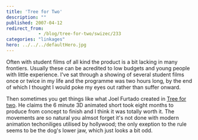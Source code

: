 ```yaml
---
title: 'Tree for Two'
description: ""
published: 2007-04-12
redirect_from: 
            - /blog/tree-for-two/swizec/233
categories: "linkages"
hero: ../../../defaultHero.jpg
---
```

Often with student films of all kind the product is a bit lacking in many frontiers. Usually these can be acredited to low budgets and young people with little experience. I&#x27;ve sat through a showing of several student films once or twice in my life and the programme was two hours long, by the end of which I thought I would poke my eyes out rather than suffer onward.

Then sometimes you get things like what Joel Furtado created in [Tree for two](http://joelfurtado.com/). He claims the 6 minute 3D animated short took eight months to produce from concept to finish and I think it was totally worth it. The movements are so natural you almsot forget it&#x27;s not done with modern animation techoniliges utilised by hollywood; the only exeption to the rule seems to be the dog&#x27;s lower jaw, which just looks a bit odd.